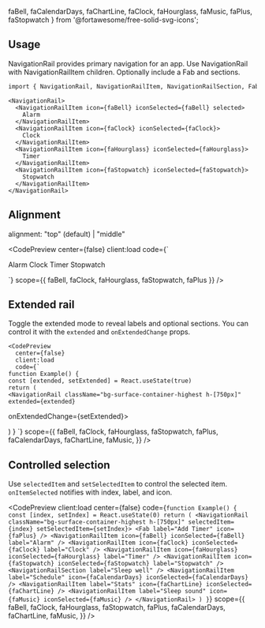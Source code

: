 ---
---


  faBell,
  faCalendarDays,
  faChartLine,
  faClock,
  faHourglass,
  faMusic,
  faPlus,
  faStopwatch
} from '@fortawesome/free-solid-svg-icons';

## Usage

NavigationRail provides primary navigation for an app. Use NavigationRail with NavigationRailItem children. Optionally include a Fab and sections.

```bash
import { NavigationRail, NavigationRailItem, NavigationRailSection, Fab } from "@udixio/ui-react"
```

```tsx
<NavigationRail>
  <NavigationRailItem icon={faBell} iconSelected={faBell} selected>
    Alarm
  </NavigationRailItem>
  <NavigationRailItem icon={faClock} iconSelected={faClock}>
    Clock
  </NavigationRailItem>
  <NavigationRailItem icon={faHourglass} iconSelected={faHourglass}>
    Timer
  </NavigationRailItem>
  <NavigationRailItem icon={faStopwatch} iconSelected={faStopwatch}>
    Stopwatch
  </NavigationRailItem>
</NavigationRail>
```

## Alignment

alignment: "top" (default) | "middle"

<CodePreview
  center={false}
  client:load
  code={`<div class="h-[750px] flex gap-8">
   <NavigationRail className="bg-surface-container-highest" alignment="top">
        <NavigationRailItem icon={faBell}  iconSelected={faBell} selected >Alarm</NavigationRailItem>
        <NavigationRailItem icon={faClock}  iconSelected={faClock} >Clock</NavigationRailItem>
        <NavigationRailItem icon={faHourglass}  iconSelected={faHourglass} >Timer</NavigationRailItem>
        <NavigationRailItem icon={faStopwatch}  iconSelected={faStopwatch} >Stopwatch</NavigationRailItem>
  </NavigationRail>
  <NavigationRail className="bg-surface-container-highest" alignment="middle">
        <NavigationRailItem icon={faBell}  iconSelected={faBell} label="Alarm" selected />
        <NavigationRailItem icon={faClock}  iconSelected={faClock} label="Clock" />
        <NavigationRailItem icon={faHourglass}  iconSelected={faHourglass} label="Timer" />
        <NavigationRailItem icon={faStopwatch}  iconSelected={faStopwatch} label="Stopwatch" />
  </NavigationRail>
</div>
`}
  scope={{ faBell, faClock, faHourglass, faStopwatch, faPlus }}
/>

## Extended rail

Toggle the extended mode to reveal labels and optional sections. You can control it with the `extended` and `onExtendedChange` props.

    <CodePreview
      center={false}
      client:load
      code={`
    function Example() {
    const [extended, setExtended] = React.useState(true)
    return (
    <NavigationRail className="bg-surface-container-highest h-[750px]" extended={extended}

onExtendedChange={setExtended}>

<Fab label="Add Timer" icon={faPlus} />
  <NavigationRailItem icon={faBell} iconSelected={faBell} label="Alarm" />
  <NavigationRailItem icon={faClock} iconSelected={faClock} label="Clock" />
  <NavigationRailItem icon={faHourglass} iconSelected={faHourglass} label="Timer" />
  <NavigationRailItem icon={faStopwatch} iconSelected={faStopwatch} label="Stopwatch" />
  <NavigationRailSection label="Sleep well" />
  <NavigationRailItem label="Schedule" icon={faCalendarDays} iconSelected={faCalendarDays} />
  <NavigationRailItem label="Stats" icon={faChartLine} iconSelected={faChartLine} />
  <NavigationRailItem label="Sleep sound" icon={faMusic} iconSelected={faMusic} />
</NavigationRail>
)
}
`}
  scope={{
    faBell,
    faClock,
    faHourglass,
    faStopwatch,
    faPlus,
    faCalendarDays,
    faChartLine,
    faMusic,
  }}
/>

## Controlled selection

Use `selectedItem` and `setSelectedItem` to control the selected item. `onItemSelected` notifies with index, label, and icon.

<CodePreview
  client:load
  center={false}
  code={`
function Example() {
  const [index, setIndex] = React.useState(0)
  return (
    <NavigationRail className="bg-surface-container-highest h-[750px]" selectedItem={index} setSelectedItem={setIndex}>
      <Fab label="Add Timer" icon={faPlus} />
      <NavigationRailItem icon={faBell} iconSelected={faBell} label="Alarm" />
      <NavigationRailItem icon={faClock} iconSelected={faClock} label="Clock" />
      <NavigationRailItem icon={faHourglass} iconSelected={faHourglass} label="Timer" />
      <NavigationRailItem icon={faStopwatch} iconSelected={faStopwatch} label="Stopwatch" />
      <NavigationRailSection label="Sleep well" />
      <NavigationRailItem label="Schedule" icon={faCalendarDays} iconSelected={faCalendarDays} />
      <NavigationRailItem label="Stats" icon={faChartLine} iconSelected={faChartLine} />
      <NavigationRailItem label="Sleep sound" icon={faMusic} iconSelected={faMusic} />
    </NavigationRail>
  )
}
`}
  scope={{
    faBell,
    faClock,
    faHourglass,
    faStopwatch,
    faPlus,
    faCalendarDays,
    faChartLine,
    faMusic,
  }}
/>
